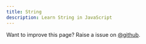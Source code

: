 ```yaml
---
title: String
description: Learn String in JavaScript
---
```


<Callout>

Want to improve this page? Raise a issue on [@github](https://github.com/FrontendFreaks/Official-Website).
</Callout>